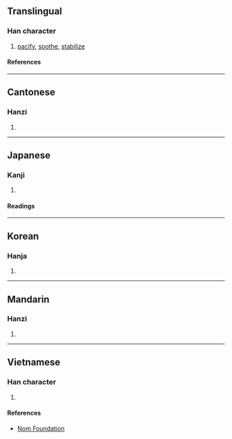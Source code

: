 {{character info}}
==Translingual==

===Han character===
{{Han char|rn=66|rad=攴|as=06|sn=10|four=98940|canj=FDOK|ids=⿰米攵}}

# [[pacify]], [[soothe]], [[stabilize]]

====References====
{{Han ref|kx=0470.260|dkj=13191|dj=1332.210|hdz=21458.030|uh=6549}}

----

==Cantonese==

===Hanzi===
{{yue-hanzi|jyut=[[mai5]], [[mei3]], [[mei5]]|y=mai5, mei3, mei5}}

# {{rfdef|yue|sort=攴06}}

----

==Japanese==

===Kanji===
{{ja-kanji|grade=|rs=攴06}}

# {{rfdef|ja|sort=攴06}}

====Readings====
{{ja-readings
|on=び, み, ひ
|kun=なでる
}}

----

==Korean==

===Hanja===
{{ko-hanja|미}}

# {{rfdef|ko|sort=攴06}}

----

==Mandarin==

===Hanzi===
{{cmn-hanzi|pin=[[mǐ]] ([[mi3]])|wg=mi<sup>3</sup>}}

# {{rfdef|cmn|sort=攴06}}

----

==Vietnamese==

===Han character===
{{vi-readings|rs=攴06|reading=mễ}}

# {{rfdef|vi|sort=攴06}}

====References====
* [http://nomfoundation.org/common/nom_details.php?codepoint=6549 Nom Foundation]